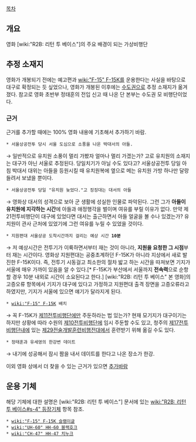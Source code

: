[[목차]]
== 개요 ==
영화 [wiki:"R2B: 리턴 투 베이스"]의 주요 배경이 되는 가상비행단

== 추정 소재지 ==
영화가 개봉되기 전에는 예고편과 [[wiki:"F-15" F-15K]]를 운용한다는 사실을 바탕으로 대구로 확정되는 듯 싶었으나, 영화가 개봉된 이후에는 [[수도권]]으로 추정 소재지가 옮겨졌다. 참고로 영화 초반부 정태훈의 전입 신고 때 나온 단 본부는 수도권 모 비행단이었다.

=== 근거 ===
근거를 추가할 때에는 100% 영화 내용에 기초해서 추가하기 바람.

 * 서울상공전투 당시 서울 도심으로 소풍을 나온 박대서의 아들.
→ 일반적으로 유치원 소풍이 멀리 가봤자 얼마나 멀리 가겠는가? 고로 유치원의 소재지는 대구가 아닌 서울로 추정된다. 당일치기가 아닐 수도 있다고? 서울상공전투 당일 아침 박대서 대위는 아들을 등원시킬 때 유치원복에 옆으로 메는 유치원 가방 하나만 달랑 들려서 보냈을 뿐이다.

 * 서울상공전투 당일 "유치원 늦었다."고 징징대는 대서의 아들
→ 영화상 대서의 성격으로 보아 군 생활에 성실한 인물로 파악된다. 그런 그가 '''아들이 유치원에 지각하는 시간'''에 아들과 애정행각을 벌이며 여유를 부릴 이유가 없다. 만약 제21전투비행단이 대구에 있었다면 대서는 출근하면서 아들 얼굴을 볼 수나 있겠는가? 유치원이 관사 근처에 있었기에 그런 여유를 누릴 수 있었을 것이다.

 * 지원편대 서울상공 도착시간까지 걸리는 예상 시간 '''10분'''
→ 저 예상시간은 전투기가 이륙하면서부터 재는 것이 아니라, '''지원을 요청한 그 시점'''부터 재는 시간이다. 영화상 지원편대는 공중초계하던 F-15K가 아니라 지상에서 새로 발진한 F-15K이다. 즉, 전투기 시동걸고 최소한의 절차 밟고 하는 시간을 따져보면 기지가 서울에 매우 가까이 있음을 알 수 있다.[* F-15K가 부산에서 서울까지 '''전속력'''으로 순항할 경우 10분 내외로 시간이 소요된다고 한다.] [wiki:"R2B: 리턴 투 베이스" 본 영화]의 고증오류 항목에서 기지가 대구에 있다고 가정하고 지원편대 출격 장면을 고증오류라고 하였지만, 기지가 서울에 있으면 얘기가 달라지게 된다.

 * [[wiki:"F-15" F-15K]] 배치
→ 꼭 F-15K가 [[제11전투비행단]]에만 주둔하라는 법 있는가? 현재 모기지가 대구이기는 하지만 상황에 따라 수원의 [[제10전투비행단]]에 임시 주둔할 수도 있고, 청주의 [[제17전투비행단]]내에 있는 [[제29전술개발훈련비행전대]]에서 훈련받기 위해 옮길 수도 있다.

 * 정태훈과 유세영의 한강변 데이트
→ 내기에 성공해서 잠시 짬을 내서 데이트를 한다고 나온 장소가 한강.

이외 영화 상에서 더 찾을 수 있는 근거가 있으면 [[추가바람]]

== 운용 기체 ==
해당 기체에 대한 설명은 [wiki:"R2B: 리턴 투 베이스"] 문서에 있는 [[wiki:"R2B: 리턴 투 베이스#s-4" 등장기체]] 항목 참조.

 * [[wiki:"F-15" F-15K 슬램이글]]
 * [[wiki:"UH-60" HH-60 블랙호크]]
 * [[wiki:"CH-47" HH-47 치누크]]
